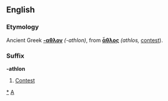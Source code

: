 ==English==
===Etymology===
Ancient Greek '''[[-αθλον]]''' ''(-athlon)'', from '''[[ἆθλος]]''' ''(athlos,'' [[contest]]). 

===Suffix===
'''-athlon'''
#[[contest|Contest]]

[[Category:-athlons|*]]
[[Category:English suffixes|A]]